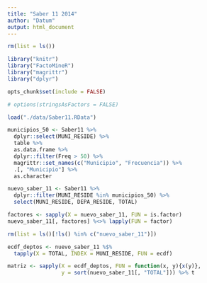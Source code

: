 ---
title: "Saber 11 2014"
author: "Datum"
output: html_document
---

```{r setup, include = FALSE}
rm(list = ls())

library("knitr")
library("FactoMineR")
library("magrittr")
library("dplyr")

opts_chunk$set(include = FALSE)

# options(stringsAsFactors = FALSE)
```

```{r data}
load("./data/Saber11.RData")
```

```{r departamentos}
municipios_50 <- Saber11 %>%
  dplyr::select(MUNI_RESIDE) %>%
  table %>%
  as.data.frame %>%
  dplyr::filter(Freq > 50) %>%
  magrittr::set_names(c("Municipio", "Frecuencia")) %>%
  .[, "Municipio"] %>%
  as.character

nuevo_saber_11 <- Saber11 %>% 
  dplyr::filter(MUNI_RESIDE %in% municipios_50) %>%
  select(MUNI_RESIDE, DEPA_RESIDE, TOTAL)

factores <- sapply(X = nuevo_saber_11, FUN = is.factor)
nuevo_saber_11[, factores] %<>% lapply(FUN = factor)

rm(list = ls()[!ls() %in% c("nuevo_saber_11")])
```

```{r matriz, cache = TRUE}
ecdf_deptos <- nuevo_saber_11 %$% 
  tapply(X = TOTAL, INDEX = MUNI_RESIDE, FUN = ecdf)

matriz <- sapply(X = ecdf_deptos, FUN = function(x, y){x(y)},
                 y = sort(nuevo_saber_11[, "TOTAL"])) %>% t
```